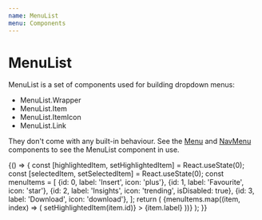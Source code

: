 ```yaml
---
name: MenuList
menu: Components
---
```





# MenuList

MenuList is a set of components used for building dropdown menus:

-   MenuList.Wrapper
-   MenuList.Item
-   MenuList.ItemIcon
-   MenuList.Link

They don't come with any built-in behaviour. See the [Menu](src-menu-readme) and [NavMenu](src-nav-menu-readme) components to see the MenuList component in use.

<Playground>
	{() => {
		const [highlightedItem, setHighlightedItem] = React.useState(0);
		const [selectedItem, setSelectedItem] = React.useState(0);
		const menuItems = [
			{id: 0, label: 'Insert', icon: 'plus'},
			{id: 1, label: 'Favourite', icon: 'star'},
			{id: 2, label: 'Insights', icon: 'trending', isDisabled: true},
			{id: 3, label: 'Download', icon: 'download'},
		];
		return (
			<PopoverCard isOpen renderInPlace>
				<MenuList.Wrapper>
					{menuItems.map((item, index) => (
						<MenuList.Item key={item.id}>
							<MenuList.Link
								isActive={item.id === selectedItem}
								isHighlighted={item.id === highlightedItem}
								isDisabled={item.isDisabled}
								onMouseEnter={() => setHighlightedItem(item.id)}
							>
								<MenuList.ItemIcon name={item.icon} />
								{item.label}
							</MenuList.Link>
						</MenuList.Item>
					))}
				</MenuList.Wrapper>
			</PopoverCard>
		);
	}}
</Playground>
